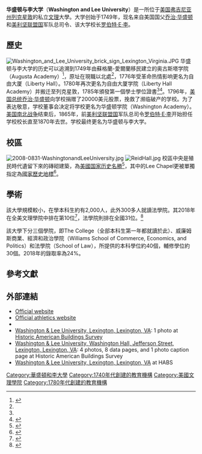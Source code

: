 {{noteTA
|G1=USState
|1=zh-cn:乔治;zh-tw:喬治;zh-hk:佐治;
|2=zh-tw:維吉尼亞; zh-hk:維珍尼亞; zh-cn:弗吉尼亚;
}}
{{Infobox university
|name           = Washington and Lee University
|image          = Washington and Lee University brick sign Lexington Virginia.JPG
|motto          = {{lang-la|Nōn Incautus Futūrī}}（Not Unmindful of the Future）
|established    = 1749年
|type           = [[私立大學|私立大學]]
|endowment = US $14.77億（2015）<ref>{{cite web| title = U.S. and Canadian Institutions Listed by Fiscal Year 2014 Endowment Market Value and Percentage Change in Endowment Market Value from FY 2013 to FY 2014| work = 2013 NACUBO-Commonfund Study of Endowments| publisher = National Association of College and University Business Officers| url = http://www.nacubo.org/Documents/EndowmentFiles/2014_Endowment_Market_Values.pdf| format = PDF| accessdate = February 4, 2015| deadurl = yes| archiveurl = https://web.archive.org/web/20150129213112/http://www.nacubo.org/Documents/EndowmentFiles/2014_Endowment_Market_Values.pdf| archivedate = 2015年1月29日}}</ref>

|president      = William C. Dudley<ref name="W&LPresidentsOffice">{{cite web |title=President's Office |url=https://www.wlu.edu/presidents-office |website=Washington and Lee University |access-date=January 5, 2017 |archive-date=2017-01-06 |archive-url=https://web.archive.org/web/20170106173737/https://www.wlu.edu/presidents-office |dead-url=no }}</ref> 
|provost        = Marc Conner<ref>{{cite web |title = Marc Conner Named Provost of Washington and Lee University |url = https://columns.wlu.edu/marc-conner-named-provost-of-washington-and-lee-university/ |accessdate = 2018-01-31 |archive-date = 2017-02-13 |archive-url = https://web.archive.org/web/20170213185423/https://columns.wlu.edu/marc-conner-named-provost-of-washington-and-lee-university/ |dead-url = no }}</ref> 
|city           = [[列克星敦_(弗吉尼亚州)|列克星敦]]
|state          = [[弗吉尼亞州|弗吉尼亞州]]
|country        = [[美國|美國]]
|students       = 2,264（2014年秋）
|undergrad      = 1,890（2014年秋）
|postgrad       = 374（2014年秋）
|faculty        = 361（2014年秋）
|former_names   = Augusta Academy (1749–1776)<br>Liberty Hall Academy (1776–1796)<br>Washington Academy (1796-1813)<br>Washington College (1813–1870)
|campus         = 郊區，{{convert|325|acre|km2}}
|athletics      = [[NCAA|NCAA]] Division III, [[Old_Dominion_Athletic_Conference|ODAC]]
|nickname       = The Generals
|colors         =品藍和白色<br>{{color box|#002366}} {{color box|#FFFFFF}}
|website        = [http://www.wlu.edu/ wlu.edu]
|logo           = [[File:Web_wordmark1.png|220px]]
}}
'''华盛顿与李大学'''（'''Washington and Lee University'''）是一所位于[[美国|美国]][[弗吉尼亚州|弗吉尼亚州]][[列克星敦_(弗吉尼亚州)|列克星敦]]的私立[[美國文理學院|文理]]大學。大学创始于1749年，现名来自美国国父[[乔治·华盛顿|乔治·华盛顿]]和[[美利坚联盟国|美利坚联盟国]]军队总司令、该大学校长[[罗伯特·E·李|罗伯特·E·李]]。

==歷史==

[[File:Washington_and_Lee_University_brick_sign_Lexington_Virginia.JPG|thumb]]
华盛顿与李大学的历史可以追溯到1749年由蘇格蘭-愛爾蘭移民建立的奥古斯塔学院（Augusta Academy）<ref name="wlu.edu">{{cite web |url=http://www.wlu.edu/x22.xml |title=A History :: Washington and Lee University |publisher=Wlu.edu |date= |accessdate=2011-02-28 |archive-date=2012-02-26 |archive-url=https://web.archive.org/web/20120226090116/http://www.wlu.edu/x22.xml |dead-url=no }}</ref>，原址在現職以北{{convert|20|mi|km}}處<ref name="wlu.edu"/>，1776年受革命热情影响更名为自由大厦（Liberty Hall）。1780年再次更名为自由大厦学院（Liberty Hall Academy）并搬迁至列克星敦，1785年頒發第一個學士學位證書<ref name="wlu.edu"/><ref>{{cite web |url=http://www.braintrack.com/college/u/washington-and-lee-university |title=Washington And Lee University |publisher=Braintrack.com |date= |accessdate=2011-02-28 |deadurl=yes |archiveurl=https://web.archive.org/web/20100923133439/http://www.braintrack.com/college/u/washington-and-lee-university |archivedate=2010-09-23 }}</ref>。1796年，[[美国总统|美国总统]][[乔治·华盛顿|乔治·华盛顿]]向学校捐赠了20000美元股票，挽救了濒临破产的学校。为了表达敬意，学校董事会决定将学校更名为华盛顿学院（Washington Academy）。[[美国南北战争|美国南北战争]]结束后，1865年，前[[美利坚联盟国|美利坚联盟国]]军队总司令[[罗伯特·E·李|罗伯特·E·李]]开始担任学校校长直至1870年去世。学校最终更名为华盛顿与李大学。

==校區==
[[File:2008-0831-WashingtonandLeeUniversity.jpg|thumb]]
[[File:ReidHall.jpg|thumb]]
校區中央是殖民時代遺留下來的磚砌建築，為[[美國国家历史名勝|美國国家历史名勝]]<ref>{{cite web |url=http://www.wlu.edu/x8.xml |title=About W&L :: Washington and Lee University |publisher=Wlu.edu |date= |accessdate=2011-02-28 |archive-date=2009-12-23 |archive-url=https://web.archive.org/web/20091223190056/http://www.wlu.edu/x8.xml |dead-url=no }}</ref>，其中的Lee Chapel更被單獨指定為[[國家歷史地標|國家歷史地標]]<ref>{{cite web |url=http://www.nps.gov/nr/travel/vamainstreet/was.HTM |title=Washington and Lee University: Virginia Main Street Communities: A National Register of Historic Places Travel Itinerary |publisher=Nps.gov |date= |accessdate=2011-02-28 |archive-date=2008-11-23 |archive-url=https://web.archive.org/web/20081123084259/http://www.nps.gov/nr/travel/VAmainstreet/was.htm |dead-url=no }}</ref>。

==學術==
{{Infobox US university ranking
| USNWR_LA = 10
| Wamo_LA = 7
| Forbes = 28
}}
該大學規模較小，在學本科生約有2,000人，此外300多人就讀法學院。其2018年在全美文理學院中排在第10位<ref>{{cite web |url=http://colleges.usnews.rankingsandreviews.com/best-colleges/washington-and-lee-university-234207/overall-rankings |title=Washington and Lee University Overall Rankings Best Colleges US News |publisher=Colleges.usnews.rankingsandreviews.com |accessdate=2016-09-09 |archive-date=2016-07-23 |archive-url=https://web.archive.org/web/20160723083305/http://colleges.usnews.rankingsandreviews.com/best-colleges/washington-and-lee-university-234207/overall-rankings |dead-url=no }}</ref>，法學院則排在全國31位。<ref>{{cite web |url=http://grad-schools.usnews.rankingsandreviews.com/best-graduate-schools/top-law-schools/law-rankings/page+2 |title=America's Graduate Schools 2016: Best Law Schools |publisher=Colleges.usnews.rankingsandreviews.com |date=2015-03-10 |accessdate=2016-02-24 |archive-date=2015-02-27 |archive-url=https://web.archive.org/web/20150227083247/http://grad-schools.usnews.rankingsandreviews.com/best-graduate-schools/top-law-schools/law-rankings/page+2 |dead-url=no }}</ref>

該大學下分三個學院，即The College（全部本科生第一年都就讀於此）、威廉姆斯商業、經濟和政治學院（Williams School of Commerce, Economics, and Politics）和法學院（School of Law），所提供的本科學位約40個，輔修學位約30個。2018年的錄取率為24%。

==參考文獻==

{{reflist}}

==外部連結==
{{Commons category|Washington and Lee University}}
*[http://www.wlu.edu Official website]{{Wayback|url=http://www.wlu.edu/ |date=20150503222725 }}
*[http://www.generalssports.com Official athletics website] {{Wayback|url=http://www.generalssports.com/ |date=20220605094033 }}
*{{Cite AmCyc|wstitle=Washington and Lee University |short=x}}
*[http://www.loc.gov/pictures/item/va0908/ Washington & Lee University, Lexington, Lexington, VA]{{Wayback|url=http://www.loc.gov/pictures/item/va0908/ |date=20150603194205 }}: 1 photo at [[Historic_American_Buildings_Survey|Historic American Buildings Survey]]
*[http://www.loc.gov/pictures/item/va0909/ Washington & Lee University, Washington Hall, Jefferson Street, Lexington, Lexington, VA]{{Wayback|url=http://www.loc.gov/pictures/item/va0909/ |date=20150603142954 }}: 4 photos, 8 data pages, and 1 photo caption page at Historic American Buildings Survey
*[http://www.loc.gov/pictures/collection/hh/item/va0908/ Washington & Lee University, Lexington, Lexington, VA]{{Wayback|url=http://www.loc.gov/pictures/collection/hh/item/va0908/ |date=20150603142831 }} at HABS

{{Coord|37|47|11.7|N|79|26|39.3|W|display=title}}
{{弗吉尼亞州的學院和大學}}
{{normdaten}}
{{DEFAULTSORT:Washington and Lee University}}
[[Category:華盛頓和李大學|Category:華盛頓和李大學]]
[[Category:1740年代創建的教育機構|Category:1740年代創建的教育機構]]
[[Category:美國文理學院|Category:美國文理學院]]
[[Category:1780年代創建的教育機構|Category:1780年代創建的教育機構]]